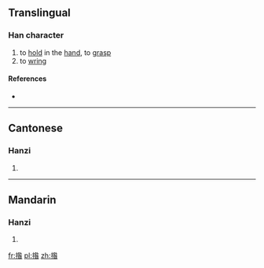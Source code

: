 ==Translingual==

===Han character===
{{Han char|rn=64|rad=手|as=09|sn=12|four=5806<sub>4</sub>|canj=手竹人日 (QHOA), 手竹卜日 (QHYA)|ids=⿰[[扌]][[昝]]}}

# to [[hold]] in the [[hand]], to [[grasp]]
# to [[wring]]

====References====
* {{Han ref|kx=0443.010|dkj=12360|dj=0794.030|hdz=31922.070|uh=63DD|ud=25565|bh=D965|bd=55653}}

----

==Cantonese==

===Hanzi===
{{yue-hanzi|jyut=[[zaan6]]|y=jaan6}}

# {{defn|lang=yue|sort=手09}}

----

==Mandarin==

===Hanzi===
{{cmn-hanzi|pin=[[zǎn]] ([[zan3]]), [[zuàn]] ([[zuan4]])|wg=tsan<sup>3</sup>, tsuan<sup>4</sup>}}

# {{defn|lang=cmn|sort=手09}}

[[fr:揝]]
[[pl:揝]]
[[zh:揝]]
